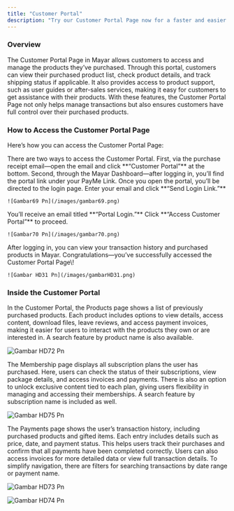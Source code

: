 ```yaml
---
title: "Customer Portal"
description: "Try our Customer Portal Page now for a faster and easier service experience!"
---
```


### Overview

The Customer Portal Page in Mayar allows customers to access and manage the products they’ve purchased. Through this portal, customers can view their purchased product list, check product details, and track shipping status if applicable. It also provides access to product support, such as user guides or after-sales services, making it easy for customers to get assistance with their products. With these features, the Customer Portal Page not only helps manage transactions but also ensures customers have full control over their purchased products.

### How to Access the Customer Portal Page

Here’s how you can access the Customer Portal Page:

<Steps>
  <Step title="Access Options">
    There are two ways to access the Customer Portal. First, via the purchase receipt email—open the email and click **“Customer Portal”** at the bottom. Second, through the Mayar Dashboard—after logging in, you’ll find the portal link under your PayMe Link.
  </Step>
  <Step title="Login Process">
    Once you open the portal, you’ll be directed to the login page. Enter your email and click **“Send Login Link.”**

    ![Gambar69 Pn](/images/gambar69.png)
  </Step>
  <Step title="Email Verification">
    You’ll receive an email titled **“Portal Login.”** Click **“Access Customer Portal”** to proceed.

    ![Gambar70 Pn](/images/gambar70.png)
  </Step>
  <Step title="Accessing Your Portal">
    After logging in, you can view your transaction history and purchased products in Mayar. Congratulations—you’ve successfully accessed the Customer Portal Page\!

    ![Gambar HD31 Pn](/images/gambarHD31.png)
  </Step>
</Steps>

### Inside the Customer Portal

In the Customer Portal, the Products page shows a list of previously purchased products. Each product includes options to view details, access content, download files, leave reviews, and access payment invoices, making it easier for users to interact with the products they own or are interested in. A search feature by product name is also available.

![Gambar HD72 Pn](/images/gambarHD72.png)

The Membership page displays all subscription plans the user has purchased. Here, users can check the status of their subscriptions, view package details, and access invoices and payments. There is also an option to unlock exclusive content tied to each plan, giving users flexibility in managing and accessing their memberships. A search feature by subscription name is included as well.

![Gambar HD75 Pn](/images/gambarHD75.png)

The Payments page shows the user’s transaction history, including purchased products and gifted items. Each entry includes details such as price, date, and payment status. This helps users track their purchases and confirm that all payments have been completed correctly. Users can also access invoices for more detailed data or view full transaction details. To simplify navigation, there are filters for searching transactions by date range or payment name.

![Gambar HD73 Pn](/images/gambarHD73.png)

![Gambar HD74 Pn](/images/gambarHD74.png)